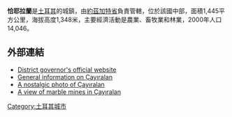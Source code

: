 '''恰耶拉蘭'''是[[土耳其|土耳其]]的城鎮，由[[約茲加特省|約茲加特省]]負責管轄，位於該國中部，面積1,445平方公里，海拔高度1,348米，主要經濟活動是農業、畜牧業和林業，2000年人口14,046。

==外部連結==
* [http://www.cayiralan.gov.tr District governor's official website] {{Wayback|url=http://www.cayiralan.gov.tr/ |date=20080402034653 }} {{tr icon}}
* [https://web.archive.org/web/20080317120750/http://www.yozgat.gen.tr/bilgi/index.php?pagenum=84 General information on Çayıralan] {{tr icon}}
* [https://web.archive.org/web/20071013075614/http://www.cayiralan.net/foto/resim.asp?islem=resimgoster&resim=66 A nostalgic photo of Çayıralan]
* [https://web.archive.org/web/20071009135509/http://www.cayiralan.net/foto/resim.asp?islem=resimgoster&resim=52 A view of marble mines in Çayıralan]

{{coord|39|18|10|N|35|38|38|E|region:TR_type:city|display=title}}

{{Turkey-geo-stub}}
[[Category:土耳其城市|Category:土耳其城市]]